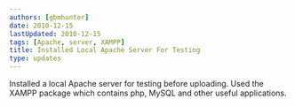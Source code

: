 ```yaml
---
authors: [gbmhunter]
date: 2010-12-15
lastUpdated: 2010-12-15
tags: [Apache, server, XAMPP]
title: Installed Local Apache Server For Testing
type: updates
---
```


Installed a local Apache server for testing before uploading. Used the XAMPP package which contains php, MySQL and other useful applications.
